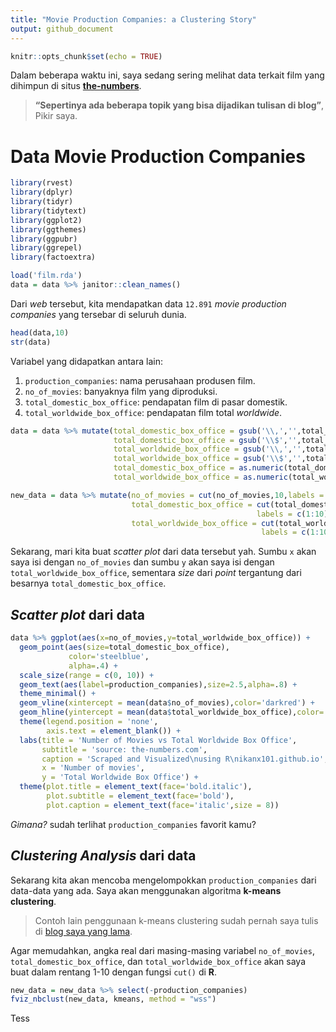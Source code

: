 ```yaml
---
title: "Movie Production Companies: a Clustering Story"
output: github_document
---
```


```r
knitr::opts_chunk$set(echo = TRUE)
```

Dalam beberapa waktu ini, saya sedang sering melihat data terkait film yang dihimpun di situs [__the-numbers__](https://www.the-numbers.com/movies/production-companies/). 

> __"Sepertinya ada beberapa topik yang bisa dijadikan tulisan di blog"__, Pikir saya.

# Data __Movie Production Companies__

```r
library(rvest)
library(dplyr)
library(tidyr)
library(tidytext)
library(ggplot2)
library(ggthemes)
library(ggpubr)
library(ggrepel)
library(factoextra)

load('film.rda')
data = data %>% janitor::clean_names()
```
Dari _web_ tersebut, kita mendapatkan data `12.891` _movie production companies_ yang tersebar di seluruh dunia.

```r
head(data,10)
str(data)
```

Variabel yang didapatkan antara lain:

1. `production_companies`: nama perusahaan produsen film.
2. `no_of_movies`: banyaknya film yang diproduksi.
3. `total_domestic_box_office`: pendapatan film di pasar domestik.
4. `total_worldwide_box_office`: pendapatan film total _worldwide_.

```r
data = data %>% mutate(total_domestic_box_office = gsub('\\,','',total_domestic_box_office),
                       total_domestic_box_office = gsub('\\$','',total_domestic_box_office),
                       total_worldwide_box_office = gsub('\\,','',total_worldwide_box_office),
                       total_worldwide_box_office = gsub('\\$','',total_worldwide_box_office),
                       total_domestic_box_office = as.numeric(total_domestic_box_office),
                       total_worldwide_box_office = as.numeric(total_worldwide_box_office))

new_data = data %>% mutate(no_of_movies = cut(no_of_movies,10,labels = c(1:10)),
                           total_domestic_box_office = cut(total_domestic_box_office,10,
                                                       labels = c(1:10)),
                           total_worldwide_box_office = cut(total_worldwide_box_office,10,
                                                        labels = c(1:10)))
```

Sekarang, mari kita buat _scatter plot_ dari data tersebut yah. Sumbu `x` akan saya isi dengan `no_of_movies` dan sumbu `y` akan saya isi dengan `total_worldwide_box_office`, sementara _size_ dari _point_ tergantung dari besarnya `total_domestic_box_office`.

## _Scatter plot_ dari data

```r
data %>% ggplot(aes(x=no_of_movies,y=total_worldwide_box_office)) +
  geom_point(aes(size=total_domestic_box_office),
             color='steelblue',
             alpha=.4) +
  scale_size(range = c(0, 10)) +
  geom_text(aes(label=production_companies),size=2.5,alpha=.8) +
  theme_minimal() +
  geom_vline(xintercept = mean(data$no_of_movies),color='darkred') +
  geom_hline(yintercept = mean(data$total_worldwide_box_office),color='darkred') +
  theme(legend.position = 'none',
        axis.text = element_blank()) +
  labs(title = 'Number of Movies vs Total Worldwide Box Office',
       subtitle = 'source: the-numbers.com',
       caption = 'Scraped and Visualized\nusing R\nikanx101.github.io',
       x = 'Number of movies',
       y = 'Total Worldwide Box Office') +
  theme(plot.title = element_text(face='bold.italic'),
        plot.subtitle = element_text(face='bold'),
        plot.caption = element_text(face='italic',size = 8)) 
```

_Gimana?_ sudah terlihat `production_companies` favorit kamu?

## _Clustering Analysis_ dari data

Sekarang kita akan mencoba mengelompokkan `production_companies` dari data-data yang ada. Saya akan menggunakan algoritma __k-means clustering__. 

> Contoh lain penggunaan k-means clustering sudah pernah saya tulis di [blog saya yang lama](https://passingthroughresearcher.wordpress.com/2019/11/24/clustering-negara-berdasarkan-gdp-happiness-index-dan-populasi/).

Agar memudahkan, angka real dari masing-masing variabel `no_of_movies`, `total_domestic_box_office`, dan `total_worldwide_box_office` akan saya buat dalam rentang 1-10 dengan fungsi `cut()` di __R__.

```r
new_data = new_data %>% select(-production_companies)
fviz_nbclust(new_data, kmeans, method = "wss")
```

Tess
